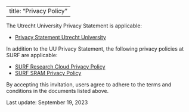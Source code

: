 
---
title: "Privacy Policy"
---

The Utrecht University Privacy Statement is applicable: 

- [Privacy Statement Utrecht University](https://www.uu.nl/en/organisation/practical-matters/privacy/privacy-statements-utrecht-university/privacy-statement-employees)

In addition to the UU Privacy Statement, the following privacy policies at SURF are applicable:

- [SURF Research Cloud Privacy Policy](https://servicedesk.surf.nl/wiki/display/WIKI/SRC+Acceptable+Use+Policy#SRCAcceptableUsePolicy-4-Personaldataandprivacy)
- [SURF SRAM Privacy Policy](https://servicedesk.surf.nl/wiki/display/WIKI/Privacy+Policy)

By accepting this invitation, users agree to adhere to the terms and conditions in the documents listed above.

Last update: September 19, 2023
